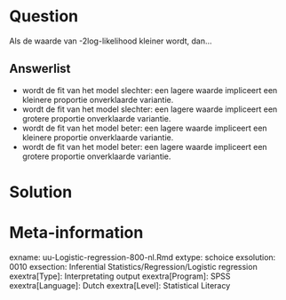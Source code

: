 
Question
========
  
Als de waarde van -2log-likelihood kleiner wordt, dan…
  
Answerlist
----------
* wordt de fit van het model slechter: een lagere waarde impliceert een kleinere proportie onverklaarde variantie.
* wordt de fit van het model slechter: een lagere waarde impliceert een grotere proportie onverklaarde variantie.
* wordt de fit van het model beter: een lagere waarde impliceert een kleinere proportie onverklaarde variantie. 
* wordt de fit van het model beter: een lagere waarde impliceert een grotere proportie onverklaarde variantie.


Solution
========
  


Meta-information
================
exname: uu-Logistic-regression-800-nl.Rmd
extype: schoice
exsolution: 0010
exsection: Inferential Statistics/Regression/Logistic regression
exextra[Type]: Interpretating output
exextra[Program]: SPSS
exextra[Language]: Dutch
exextra[Level]: Statistical Literacy
